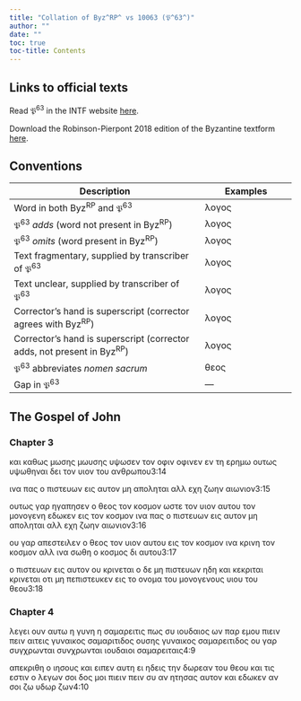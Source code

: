 ```yaml
---
title: "Collation of Byz^RP^ vs 10063 (𝔓^63^)"
author: ""
date: ""
toc: true
toc-title: Contents
---
```


::: {.callout-note appearance="minimal" icon="false" collapse="true"}
# Links to official texts

Read 𝔓^63^ in the INTF website [here](https://ntvmr.uni-muenster.de/manuscript-workspace?docID=10063).

Download the Robinson-Pierpont 2018 edition of the Byzantine textform [here](https://web.archive.org/web/20210413060536/https://byzantinetext.com/wp-content/uploads/2021/03/robinson-pierpont-2018-gnt-edition.pdf).


:::


::: {.callout-note appearance="minimal" icon="false" collapse="true"}
# Conventions

| Description                                                              	| Examples                           	|
|--------------------------------------------------------------------------	|------------------------------------	|
| Word in both Byz^RP^ and 𝔓^63^                                   	| λογος                              	|
| 𝔓^63^ *adds* (word not present in Byz^RP^)                       	| [λογος]{.greek-added}            	|
| 𝔓^63^ *omits* (word present in Byz^RP^)                          	| [λογος]{.greek-omitted}          	|
| Text fragmentary, supplied by transcriber of 𝔓^63^               	| [λογος]{.greek-supplied}         	|
| Text unclear, supplied by transcriber of 𝔓^63^                   	| [λογος]{.unclear}                	|
| Corrector's hand is superscript (corrector agrees with Byz^RP^)          	| [λογος]{.corr}                   	|
| Corrector's hand is superscript (corrector adds, not present in Byz^RP^) 	| [[λογος]{.corr}]{.greek-added} 	|
| 𝔓^63^ abbreviates *nomen sacrum*                                 	| [θεος]{.greek-abbr}            	|
| Gap in 𝔓^63^                                                     	| [―]{.gap}                        	|
:::

## The Gospel of John

### Chapter 3

[και]{.greek-omitted} καθ[ως]{.unclear} [μωσης]{.greek-omitted} [[μ]{.unclear}ωυσης]{.greek-added} υψωσεν τον [οφιν]{.greek-omitted} [οφιν[εν]{.unclear}]{.greek-added} [εν]{.greek-omitted} τη ερ[η]{.unclear}μω ουτως υψωθηναι δει τον υιον του αν[θρω]{.unclear}π[ου]{.unclear}[3:14]{.aside}

[ιν]{.unclear}[α]{.greek-supplied} [πας]{.unclear} [ο]{.unclear} [π]{.unclear}[ιστευ]{.greek-supplied}[ων]{.unclear} [εις]{.unclear} [α]{.unclear}υτον [μ]{.unclear}η απολ[η]{.unclear}[τα]{.greek-supplied}[ι]{.unclear} [αλλ]{.unclear} ε[χη]{.unclear} ζωην αιωνιον[3:15]{.aside}

ουτως γαρ η[γ]{.unclear}α[πη]{.unclear}σεν ο θε[ο]{.unclear}ς τον κοσμον ω[στ]{.unclear}[ε]{.greek-supplied} [το]{.unclear}ν υι[ο]{.unclear}ν αυτου το[ν]{.unclear} [μον]{.unclear}[ο]{.greek-supplied}[γενη]{.unclear} εδωκεν [εις]{.greek-added} [το[ν]{.unclear}]{.greek-added} [[κοσμ]{.greek-supplied}ον]{.greek-added} [ι]{.unclear}ν[α]{.unclear} [πας]{.greek-omitted} [ο]{.unclear} [π]{.unclear}ιστευων εις [αυ]{.greek-supplied}[τον]{.unclear} [μ]{.unclear}η αποληται [αλ]{.unclear}λ ε[χη]{.unclear} ζ[ω]{.unclear}[ην]{.greek-supplied} [α]{.unclear}ιωνιον[3:16]{.aside}

[ου]{.unclear} [γαρ]{.unclear} [α]{.greek-supplied}[π]{.unclear}[εσ]{.greek-supplied}[τ]{.unclear}[ειλε]{.greek-supplied}[ν]{.unclear} [ο]{.unclear} [θ]{.unclear}εος [τ]{.unclear}ον υιο[ν]{.unclear} αυ[τ]{.unclear}ου εις τ[ο]{.unclear}[ν]{.greek-supplied} [κ]{.greek-supplied}[ο]{.unclear}σμ[ον]{.greek-supplied} [ινα]{.greek-omitted} [κρινη]{.greek-omitted} [τον]{.greek-omitted} [κοσμον]{.greek-omitted} αλλ ινα [σ]{.unclear}ω[θη]{.unclear} [ο]{.greek-supplied} κο[σμος]{.unclear} [δ]{.unclear}ι αυτου[3:17]{.aside}

ο πισ[τευ]{.unclear}ων εις α[υ]{.unclear}τον ο[υ]{.unclear} κρινε[ται]{.unclear} ο [δ]{.unclear}ε μη πιστευων η[δ]{.unclear}η [και]{.greek-added} [κεκριται]{.greek-omitted} [[κρ]{.unclear}[ι]{.greek-supplied}νετα[ι]{.unclear}]{.greek-added} οτι μη π[ε]{.unclear}πισ[τ]{.unclear}[ε]{.greek-supplied}[υ]{.unclear}κεν [ε]{.unclear}ις το ονομα τ[ου]{.unclear} μονογενο[υς]{.unclear} υιου του [θεου]{.greek-abbr}[3:18]{.aside}

### Chapter 4

λεγει ουν αυτω η γυνη η σαμα[ρ]{.unclear}ε[ιτις]{.unclear} πως συ ιουδαιος ων παρ εμου [πιειν]{.greek-omitted} [πειν]{.greek-added} αιτεις [γυναικος]{.greek-added} [σαμαρι[τι]{.unclear}δος]{.greek-added} ουσ[ης]{.unclear} [γυναικος]{.greek-omitted} [σαμαρειτιδος]{.greek-omitted} ου γαρ [συγχρωνται]{.greek-omitted} [συνχρωνται]{.greek-added} ιουδ[α]{.unclear}ιοι σαμαρει[τ]{.unclear}αις[4:9]{.aside}

απεκριθη [ο]{.greek-added} [ιησους]{.greek-abbr} και ει[πεν]{.unclear} αυ[τ]{.unclear}[η]{.greek-supplied} ει ηδεις την δωρ[ε]{.unclear}αν του [θεου]{.greek-abbr} [κ]{.unclear}αι τις εστιν ο λεγων σο[ι]{.unclear} δ[ο]{.unclear}ς μοι [πιειν]{.greek-omitted} [πειν]{.greek-added} συ αν ητησα[ς]{.unclear} [α]{.unclear}υ[τ]{.unclear}ον κ[α]{.unclear}ι εδω[κε]{.unclear}ν αν σοι [ζω]{.greek-added} [υδ]{.unclear}ωρ ζων[4:10]{.aside}

